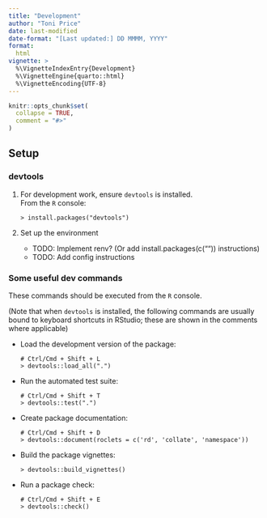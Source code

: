 ```yaml
---
title: "Development"
author: "Toni Price"
date: last-modified
date-format: "[Last updated:] DD MMMM, YYYY"
format: 
  html
vignette: >
  %\VignetteIndexEntry{Development}
  %\VignetteEngine{quarto::html}
  %\VignetteEncoding{UTF-8}
---
```


```r
knitr::opts_chunk$set(
  collapse = TRUE,
  comment = "#>"
)
```

~~~{=comment}
```r
library(spf)
```
~~~

## Setup

### devtools

1.  For development work, ensure `devtools` is installed. <br>
    From the `R` console:

    ```
    > install.packages("devtools")
    ```

2.  Set up the environment
    - TODO: Implement renv? (Or add install.packages(c("")) instructions)
    - TODO: Add config instructions

### Some useful dev commands

These commands should be executed from the `R` console.

(Note that when `devtools` is installed, the following commands are usually
bound to keyboard shortcuts in RStudio; these are shown in the comments where
applicable)

-  Load the development version of the package:

    ```
    # Ctrl/Cmd + Shift + L
    > devtools::load_all(".")
    ```

-  Run the automated test suite:

    ```
    # Ctrl/Cmd + Shift + T
    > devtools::test(".")
    ```

-  Create package documentation:

    ```
    # Ctrl/Cmd + Shift + D
    > devtools::document(roclets = c('rd', 'collate', 'namespace'))
    ```

-  Build the package vignettes:

    ```
    > devtools::build_vignettes()
    ```

-  Run a package check:

    ```
    # Ctrl/Cmd + Shift + E
    > devtools::check()
    ```
